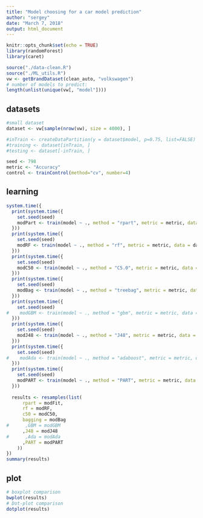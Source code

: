 ```yaml
---
title: "Model choosing for a car model prediction"
author: "sergey"
date: "March 7, 2018"
output: html_document
---
```


```r
knitr::opts_chunk$set(echo = TRUE)
library(randomForest)
library(caret)
```

```r
source("./data-clean.R")
source("./ML_utils.R")
vw <- getBrandDataset(clean_auto, "volkswagen")
# number of models to predict:
length(unlist(unique(vw[, "model"])))
```
## datasets
``` r
#small dataset
dataset <- vw[sample(nrow(vw), size = 4000), ]

#inTrain <- createDataPartition(y = dataset$model, p=0.75, list=FALSE)
#training <- dataset[inTrain, ]
#testing <- dataset[-inTrain, ]
```

``` r
seed <- 798
metric <- "Accuracy"
control <- trainControl(method="cv", number=4)
```


## learning 
``` r
system.time({
  print(system.time({
    set.seed(seed)
    modPart <- train(model ~ ., method = "rpart", metric = metric, data = dataset, trControl = control)
  }))
  print(system.time({
    set.seed(seed)
    modRF <- train(model ~ ., method = "rf", metric = metric, data = dataset, trControl = control)
  }))
  print(system.time({
    set.seed(seed)
    modC50 <- train(model ~ ., method = "C5.0", metric = metric, data = dataset, trControl = control)
  }))
  print(system.time({
    set.seed(seed)
    modBag <- train(model ~ ., method = "treebag", metric = metric, data = dataset, trControl = control)
  }))
  print(system.time({
    set.seed(seed)
#    modGBM <- train(model ~ ., method = "gbm", metric = metric, data = dataset, trControl = control)
  }))
  print(system.time({
    set.seed(seed)
    modJ48 <- train(model ~ ., method = "J48", metric = metric, data = dataset, trControl = control)
  }))
  print(system.time({
    set.seed(seed)
#    modAda <- train(model ~ ., method = "adaboost", metric = metric, data = dataset, trControl = control)
  }))
  print(system.time({
    set.seed(seed)
    modPART <- train(model ~ ., method = "PART", metric = metric, data = dataset, trControl = control)
  }))
  
  results <- resamples(list(
      rpart = modFit,
      rf = modRF,
      c50 = modC50,
      bagging = modBag
#      ,GBM = modGBM
      ,J48 = modJ48
#      ,Ada = modAda
      ,PART = modPART
    ))
})
summary(results)
```

## plot
``` r
# boxplot comparison
bwplot(results)
# Dot-plot comparison
dotplot(results)
```
